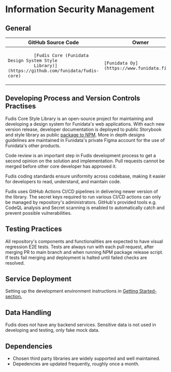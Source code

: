 
<Meta title="Documentation/Development/Information Security Management" />

# Information Security Management

## General

<table>
  <thead>
    <tr>
      <th>GitHub Source Code</th>
      <th>Owner</th>
      <th>Description</th>
    </tr>
  </thead>
  <tbody>
    <tr>
      <td>
        <code>
          [Fudis Core (Funidata Design System Style
          Library)](https://github.com/funidata/fudis-core)
        </code>
      </td>
      <td>
        <code>[Funidata Oy](https://www.funidata.fi/en)</code>
      </td>
      <td>
        <code>
          [Design System style library](https://fudis.funidata.fi/core)
        </code>
      </td>
    </tr>
  </tbody>
</table>

## Developing Process and Version Controls Practises

Fudis Core Style Library is an open-source project for maintaining and developing a design system for Funidata's web applications.
With each new version release, developer documentation is deployed to public Storybook and style library as public [package to NPM](https://www.npmjs.com/package/@funidata/fudis-core). More in depth designs guidelines are maintained in Funidata's private Figma account for the use of Funidata's other products.

Code review is an important step in Fudis development process to get a second opinion on the solution and implementation. Pull requests cannot be merged before other core developer has approved it.

Fudis coding standards ensure uniformity across codebase, making it easier for developers to read, understand, and maintain code.

Fudis uses GitHub Actions CI/CD pipelines in delivering newer version of the library. The secret keys required to run various CI/CD actions can only be managed by repository's administrators. GitHub's provided tools e.g. CodeQL analysis and Secret scanning is enabled to automatically catch and prevent possible vulnerabilities.

## Testing Practices

All repository's components and functionalities are expected to have visual regression E2E tests. Tests are always run with each pull request, after merging PR to main branch and when running NPM package release script. If tests fail merging and deployment is halted until failed checks are resolved.

## Service Deployment

Setting up the development environment instructions in [Getting Started-section.](/docs/documentation-introduction-how-to-start-using-fudis-core--docs)

## Data Handling

Fudis does not have any backend services. Sensitive data is not used in developing and testing, only fake mock data.

## Dependencies

- Chosen third party libraries are widely supported and well maintained.
- Depedencies are updated frequently, roughly once a month.
